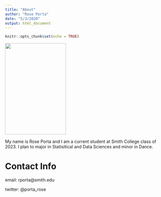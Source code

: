 ```yaml
---
title: "About"
author: "Rose Porta"
date: "5/3/2020"
output: html_document
---
```


```r
knitr::opts_chunk$set(echo = TRUE)
```

![](/./about_files/IMG_0160_pp.jpg){width=200px height=300px}

 My name is Rose Porta and I am a current student at Smith College class of 2023. I plan to major in Statisitical and Data Sciences and minor in Dance. 
 
# Contact Info

email: rporta@smith.edu

twitter: @porta_rose
 

